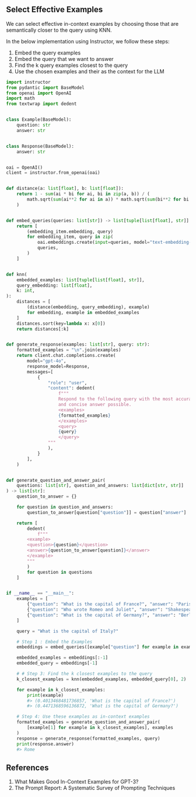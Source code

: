 ## Select Effective Examples

We can select effective in-context examples by choosing those that are semantically closer to the query using KNN.

In the below implementation using Instructor, we follow these steps:

1. Embed the query examples
2. Embed the query that we want to answer
3. Find the k query examples closest to the query
4. Use the chosen examples and their as the context for the LLM

```python
import instructor
from pydantic import BaseModel
from openai import OpenAI
import math
from textwrap import dedent


class Example(BaseModel):
    question: str
    answer: str


class Response(BaseModel):
    answer: str


oai = OpenAI()
client = instructor.from_openai(oai)


def distance(a: list[float], b: list[float]):
    return 1 - sum(ai * bi for ai, bi in zip(a, b)) / (
        math.sqrt(sum(ai**2 for ai in a)) * math.sqrt(sum(bi**2 for bi in b))
    )


def embed_queries(queries: list[str]) -> list[tuple[list[float], str]]:
    return [
        (embedding_item.embedding, query)
        for embedding_item, query in zip(
            oai.embeddings.create(input=queries, model="text-embedding-3-large").data,
            queries,
        )
    ]


def knn(
    embedded_examples: list[tuple[list[float], str]],
    query_embedding: list[float],
    k: int,
):
    distances = [
        (distance(embedding, query_embedding), example)
        for embedding, example in embedded_examples
    ]
    distances.sort(key=lambda x: x[0])
    return distances[:k]


def generate_response(examples: list[str], query: str):
    formatted_examples = "\n".join(examples)
    return client.chat.completions.create(
        model="gpt-4o",
        response_model=Response,
        messages=[
            {
                "role": "user",
                "content": dedent(
                    f"""
                    Respond to the following query with the most accurate
                    and concise answer possible.
                    <examples>
                    {formatted_examples}
                    </examples>
                    <query>
                    {query}
                    </query>
                """
                ),
            }
        ],
    )


def generate_question_and_answer_pair(
    questions: list[str], question_and_answers: list[dict[str, str]]
) -> list[str]:
    question_to_answer = {}

    for question in question_and_answers:
        question_to_answer[question["question"]] = question["answer"]

    return [
        dedent(
            f"""
        <example>
        <question>{question}</question>
        <answer>{question_to_answer[question]}</answer>
        </example>
        """
        )
        for question in questions
    ]


if __name__ == "__main__":
    examples = [
        {"question": "What is the capital of France?", "answer": "Paris"},
        {"question": "Who wrote Romeo and Juliet", "answer": "Shakespeare"},
        {"question": "What is the capital of Germany?", "answer": "Berlin"},
    ]

    query = "What is the capital of Italy?"

    # Step 1 : Embed the Examples
    embeddings = embed_queries([example["question"] for example in examples] + [query])

    embedded_examples = embeddings[:-1]
    embedded_query = embeddings[-1]

    # # Step 3: Find the k closest examples to the query
    k_closest_examples = knn(embedded_examples, embedded_query[0], 2)

    for example in k_closest_examples:
        print(example)
        #> (0.4013468481736857, 'What is the capital of France?')
        #> (0.4471368596136872, 'What is the capital of Germany?')

    # Step 4: Use these examples as in-context examples
    formatted_examples = generate_question_and_answer_pair(
        [example[1] for example in k_closest_examples], examples
    )
    response = generate_response(formatted_examples, query)
    print(response.answer)
    #> Rome
```

## References

1) What Makes Good In-Context Examples for GPT-3?
2) The Prompt Report: A Systematic Survey of Prompting Techniques